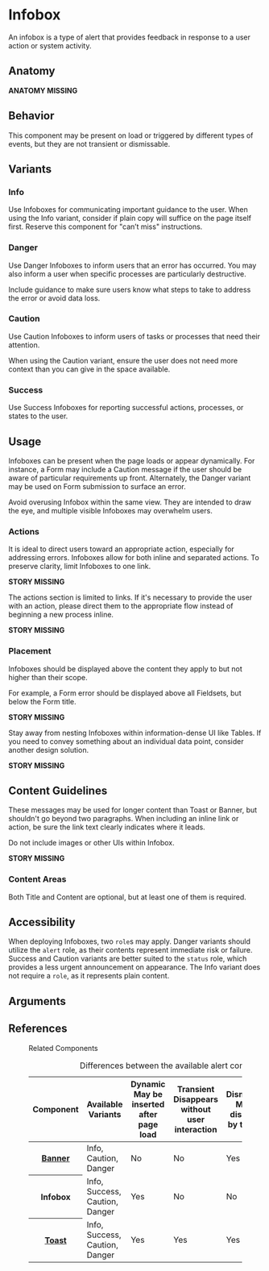 
# Infobox

An infobox is a type of alert that provides feedback in response to a user action or system activity.

## Anatomy

**ANATOMY MISSING**

## Behavior

This component may be present on load or triggered by different types of events, but they are not transient or dismissable.

## Variants

### Info

Use Infoboxes for communicating important guidance to the user. When using the Info variant, consider if plain copy will suffice on the page itself first. Reserve this component for "can’t miss" instructions.

<Story id="components-infobox--info" />

### Danger

Use Danger Infoboxes to inform users that an error has occurred. You may also inform a user when specific processes are particularly destructive.

Include guidance to make sure users know what steps to take to address the error or avoid data loss.

<Story id="components-infobox--danger" />

### Caution

Use Caution Infoboxes to inform users of tasks or processes that need their attention.

When using the Caution variant, ensure the user does not need more context than you can give in the space available.

<Story id="components-infobox--caution" />

### Success

Use Success Infoboxes for reporting successful actions, processes, or states to the user.

<Story id="components-infobox--success" />

## Usage

Infoboxes can be present when the page loads or appear dynamically. For instance, a Form may include a Caution message if the user should be aware of particular requirements up front. Alternately, the Danger variant may be used on Form submission to surface an error.

Avoid overusing Infobox within the same view. They are intended to draw the eye, and multiple visible Infoboxes may overwhelm users.

### Actions

It is ideal to direct users toward an appropriate action, especially for addressing errors. Infoboxes allow for both inline and separated actions. To preserve clarity, limit Infoboxes to one link.

**STORY MISSING**

The actions section is limited to links. If it's necessary to provide the user with an action, please direct them to the appropriate flow instead of beginning a new process inline.

**STORY MISSING**

### Placement

Infoboxes should be displayed above the content they apply to but not higher than their scope.

For example, a Form error should be displayed above all Fieldsets, but below the Form title.

**STORY MISSING**

Stay away from nesting Infoboxes within information-dense UI like Tables. If you need to convey something about an individual data point, consider another design solution.

**STORY MISSING**

## Content Guidelines

These messages may be used for longer content than Toast or Banner, but shouldn't go beyond two paragraphs. When including an inline link or action, be sure the link text clearly indicates where it leads.

Do not include images or other UIs within Infobox.

**STORY MISSING**

### Content Areas

Both Title and Content are optional, but at least one of them is required.

## Accessibility

When deploying Infoboxes, two `role`s may apply. Danger variants should utilize the `alert` role, as their contents represent immediate risk or failure. Success and Caution variants are better suited to the `status` role, which provides a less urgent announcement on appearance. The Info variant does not require a `role`, as it represents plain content.

## Arguments

<ArgsTable />

## References

<figure class="ods-table--figure">
  <figcaption class="ods-table--figcaption">Related Components</figcaption>
  <table class="ods-table">
    <caption>Differences between the available alert components</caption>
    <thead>
      <tr>
        <th scope="column">Component</th>
        <th scope="column">Available Variants</th>
        <th scope="column">
          <span class="has-ods-tooltip">
            <abbr aria-describedby="tip-dynamic">Dynamic</abbr>
            <aside
              class="ods-tooltip is-ods-tooltip-top"
              id="tip-dynamic"
              role="tooltip"
            >
              May be inserted after page load
            </aside>
          </span>
        </th>
        <th scope="column">
          <span class="has-ods-tooltip">
            <abbr aria-describedby="tip-transient">Transient</abbr>
            <aside
              class="ods-tooltip is-ods-tooltip-top"
              id="tip-transient"
              role="tooltip"
            >
              Disappears without user interaction
            </aside>
          </span>
        </th>
        <th scope="column">
          <span class="has-ods-tooltip">
            <abbr aria-describedby="tip-dismissable">Dismissable</abbr>
            <aside
              class="ods-tooltip is-ods-tooltip-top"
              id="tip-dismissable"
              role="tooltip"
            >
              May be dismissed by the user
            </aside>
          </span>
        </th>
        <th scope="column">
          <span class="has-ods-tooltip">
            <abbr aria-describedby="tip-actionable">Actionable</abbr>
            <aside
              class="ods-tooltip is-ods-tooltip-top"
              id="tip-actionable"
              role="tooltip"
            >
              May include actions or links
            </aside>
          </span>
        </th>
      </tr>
    </thead>
    <tbody>
      <tr>
        <th scope="row">
          <a href="?path=/docs/components-banner--info#banner">Banner</a>
        </th>
        <td>Info, Caution, Danger</td>
        <td>No</td>
        <td>No</td>
        <td>Yes</td>
        <td>Yes</td>
      </tr>
      <tr>
        <th scope="row">Infobox</th>
        <td>Info, Success, Caution, Danger</td>
        <td>Yes</td>
        <td>No</td>
        <td>No</td>
        <td>Yes</td>
      </tr>
      <tr>
        <th scope="row">
          <a href="?path=/docs/components-toast--info#toast">Toast</a>
        </th>
        <td>Info, Success, Caution, Danger</td>
        <td>Yes</td>
        <td>Yes</td>
        <td>Yes</td>
        <td>No</td>
      </tr>
    </tbody>
  </table>
</figure>
